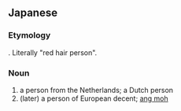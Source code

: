 ==Japanese==
{{ja-kanjitab|こう|もう|じん|yomi=on}}

===Etymology===
{{com|ja|紅毛|人|tr1=kōmō|tr2=jin}}. Literally "red hair person".

===Noun===
{{ja-noun|こうもうじん}}

# a person from the Netherlands; a Dutch person
# (later) a person of European decent; [[ang moh]]